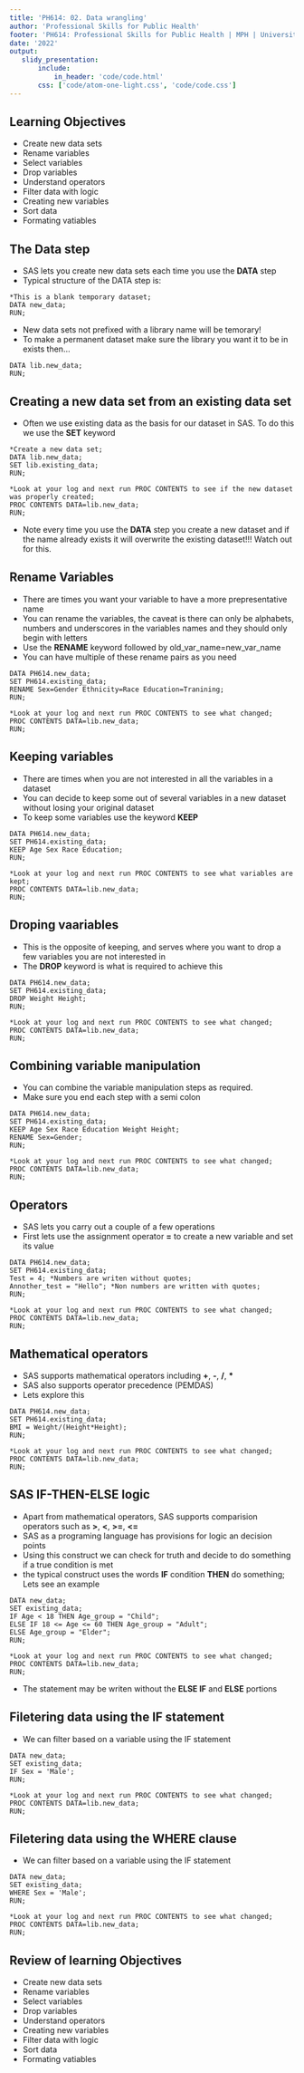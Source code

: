```yaml
---
title: 'PH614: 02. Data wrangling'
author: 'Professional Skills for Public Health'
footer: 'PH614: Professional Skills for Public Health | MPH | University of Maryland Baltimore'
date: '2022'
output:
   slidy_presentation:
       include:
           in_header: 'code/code.html'
       css: ['code/atom-one-light.css', 'code/code.css']
---
```


## Learning Objectives  
- Create new data sets  
- Rename variables  
- Select variables 
- Drop variables  
- Understand operators 
- Filter data with logic 
- Creating new variables  
- Sort data  
- Formating vatiables 

## The Data step  
- SAS lets you create new data sets each time you use the **DATA** step  
- Typical structure of the DATA step is:
```SAS 
*This is a blank temporary dataset;
DATA new_data;
RUN;
``` 
- New data sets not prefixed with a library name will be temorary! 
- To make a permanent dataset make sure the library you want it to be in exists then...  
```SAS
DATA lib.new_data;
RUN;
```

## Creating a new data set from an existing data set  
- Often we use existing data as the basis for our dataset in SAS. To do this we use the **SET** keyword  
```SAS
*Create a new data set; 
DATA lib.new_data;
SET lib.existing_data;
RUN;

*Look at your log and next run PROC CONTENTS to see if the new dataset was properly created;
PROC CONTENTS DATA=lib.new_data;
RUN;
```
- Note every time you use the **DATA** step you create a new dataset and if the name already exists it will overwrite the existing dataset!!! Watch out for this.  


## Rename Variables  
- There are times you want your variable to have a more prepresentative name  
- You can rename the variables, the caveat is there can only be alphabets, numbers and underscores in the variables names and they should only begin with letters  
- Use the **RENAME** keyword followed by old_var_name=new_var_name 
- You can have multiple of these rename pairs as you need  
```SAS  
DATA PH614.new_data;
SET PH614.existing_data;
RENAME Sex=Gender Ethnicity=Race Education=Tranining; 
RUN;

*Look at your log and next run PROC CONTENTS to see what changed;
PROC CONTENTS DATA=lib.new_data;
RUN;
```  

## Keeping variables  
- There are times when you are not interested in all the variables in a dataset  
- You can decide to keep some out of several variables in a new dataset without losing your original dataset  
- To keep some variables use the keyword **KEEP**  
```SAS  
DATA PH614.new_data;
SET PH614.existing_data;
KEEP Age Sex Race Education;
RUN;

*Look at your log and next run PROC CONTENTS to see what variables are kept;
PROC CONTENTS DATA=lib.new_data;
RUN;
```  

## Droping vaariables  
- This is the opposite of keeping, and serves where you want to drop a few variables you are not interested in  
- The **DROP** keyword is what is required to achieve this  
```SAS  
DATA PH614.new_data;
SET PH614.existing_data;
DROP Weight Height;
RUN;

*Look at your log and next run PROC CONTENTS to see what changed;
PROC CONTENTS DATA=lib.new_data;
RUN;
```  

## Combining variable manipulation  
- You can combine the variable manipulation steps as required.  
- Make sure you end each step with a semi colon  
```SAS  
DATA PH614.new_data;
SET PH614.existing_data;
KEEP Age Sex Race Education Weight Height;
RENAME Sex=Gender;
RUN;

*Look at your log and next run PROC CONTENTS to see what changed;
PROC CONTENTS DATA=lib.new_data;
RUN;
```  

## Operators 
- SAS lets you carry out a couple of a few operations  
- First lets use the assignment operator **=** to create a new variable and set its value 
```SAS 
DATA PH614.new_data;
SET PH614.existing_data;
Test = 4; *Numbers are writen without quotes;
Annother_test = "Hello"; *Non numbers are written with quotes;
RUN;

*Look at your log and next run PROC CONTENTS to see what changed;
PROC CONTENTS DATA=lib.new_data;
RUN;
```

## Mathematical operators  
- SAS supports mathematical operators including **+**, **-**, **/**, **\*** 
- SAS also supports operator precedence (PEMDAS)   
- Lets explore this 
```SAS 
DATA PH614.new_data;
SET PH614.existing_data;
BMI = Weight/(Height*Height); 
RUN;

*Look at your log and next run PROC CONTENTS to see what changed;
PROC CONTENTS DATA=lib.new_data;
RUN;
```

## SAS IF-THEN-ELSE logic  
- Apart from mathematical operators, SAS supports comparision operators such as **>**, **<**, **>=**, **<=**  
- SAS as a programing language has provisions for logic an decision points  
- Using this construct we can check for truth and decide to do something if a true condition is met  
- the typical construct uses the words **IF** condition **THEN** do something; Lets see an example  
```SAS
DATA new_data;
SET existing_data;
IF Age < 18 THEN Age_group = "Child";
ELSE IF 18 <= Age <= 60 THEN Age_group = "Adult";
ELSE Age_group = "Elder";
RUN;

*Look at your log and next run PROC CONTENTS to see what changed;
PROC CONTENTS DATA=lib.new_data;
RUN;
```  
- The statement may be writen without the **ELSE IF** and **ELSE** portions  

## Filetering data using the IF statement    
- We can filter based on a variable using the IF statement  
```SAS
DATA new_data;
SET existing_data;
IF Sex = 'Male';
RUN;

*Look at your log and next run PROC CONTENTS to see what changed;
PROC CONTENTS DATA=lib.new_data;
RUN;
```

## Filetering data using the WHERE clause    
- We can filter based on a variable using the IF statement  
```SAS
DATA new_data;
SET existing_data;
WHERE Sex = 'Male';
RUN;

*Look at your log and next run PROC CONTENTS to see what changed;
PROC CONTENTS DATA=lib.new_data;
RUN;
```

## Review of learning Objectives  
- Create new data sets  
- Rename variables  
- Select variables 
- Drop variables  
- Understand operators 
- Creating new variables  
- Filter data with logic 
- Sort data  
- Formating vatiables 